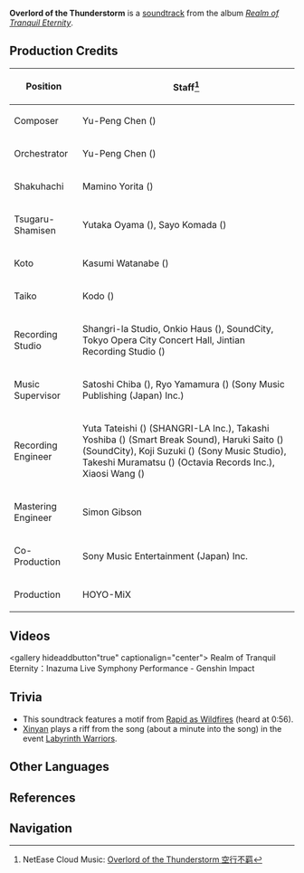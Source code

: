 {{Soundtrack Infobox
|title          =
|image          = Realm of Tranquil Eternity.jpg
|album          = Realm of Tranquil Eternity
|disc           = 3
|number         = 61
|featured       =
|featured2      =
|featured3      =
|featured_disc  =
|featured_disc2 =
|featured_disc3 =
|youtube_id     = B2JFHBB-zRE
|youtube_time   = 509
|spotify_id     = 19lEu7mX9lz5LRZyPLxNHP
|played_in      = Inazuma Battle Theme
|during         = [[Inazuma]] (Combat), [[Domains]]
|domain         = Empty Boat of a Thousand Gates;Momiji-Dyed Court;Palace in a Pool;Secret Summoning Chamber;Slumbering Court
|previous       = Against the Invisible Net
|next           = Fiery Pursuit
}}
'''Overlord of the Thunderstorm''' is a [[soundtrack]] from the album ''[[Realm of Tranquil Eternity]]''.

==Production Credits==
{| class="wikitable" style="text-align:left; height:0.5em"
! Position
! Staff<ref>NetEase Cloud Music: [https://music.163.com/#/song?id=1879108774 Overlord of the Thunderstorm 空行不羁]</ref>
|-
! Composer
| Yu-Peng Chen ({{Lang|zh=陈致逸|mini=1}})
|-
! Orchestrator
| Yu-Peng Chen ({{Lang|zh=陈致逸|mini=1}})
|-
! Shakuhachi
| Mamino Yorita ({{Lang|ja=寄田真見乃|mini=1}})
|-
! Tsugaru-Shamisen
| Yutaka Oyama ({{Lang|ja=小山豊|mini=1}}), Sayo Komada ({{Lang|ja=駒田早代|mini=1}})
|-
! Koto
| Kasumi Watanabe ({{Lang|ja=渡邊香澄|mini=1}})
|-
! Taiko
| Kodo ({{Lang|ja=太鼓芸能集団 鼓童|mini=1}})
|-
! Recording Studio
| Shangri-la Studio, Onkio Haus ({{Lang|ja=音響ハウス|mini=1}}), SoundCity, Tokyo Opera City Concert Hall, Jintian Recording Studio ({{Lang|zh=金田录音棚|mini=1}})
|-
! Music Supervisor
| Satoshi Chiba ({{Lang|ja=千葉智史|mini=1}}), Ryo Yamamura ({{Lang|ja=山村涼|mini=1}}) (Sony Music Publishing (Japan) Inc.)
|-
! Recording Engineer
| Yuta Tateishi ({{Lang|ja=立石佑太|mini=1}}) (SHANGRI-LA Inc.), Takashi Yoshiba ({{Lang|ja=吉羽貴史|mini=1}}) (Smart Break Sound), Haruki Saito ({{Lang|ja=齋藤春樹|mini=1}}) (SoundCity), Koji Suzuki ({{Lang|ja=鈴木浩二|mini=1}}) (Sony Music Studio), Takeshi Muramatsu ({{Lang|ja=村松健|mini=1}}) (Octavia Records Inc.), Xiaosi Wang ({{Lang|zh=王小四|mini=1}})
|-
! Mastering Engineer
| Simon Gibson
|-
! Co-Production
| Sony Music Entertainment (Japan) Inc.
|-
! Production
| HOYO-MiX
|}

==Videos==
<gallery hideaddbutton"true" captionalign="center">
Realm of Tranquil Eternity：Inazuma Live Symphony Performance - Genshin Impact
</gallery>

==Trivia==
* This soundtrack features a motif from [[Rapid as Wildfires]] (heard at 0:56).
* [[Xinyan]] plays a riff from the song (about a minute into the song) in the event [[Labyrinth Warriors]].

==Other Languages==
{{Other Languages|default_hidden = 1
|en      = Overlord of the Thunderstorm
|zhs     = 空行不羁
|zhs_rm  = Kōngxíng Bùjī
|zht     = 空行不羈
|zht_rm  = Kōngxíng Bùjī
|ja      = 空を翔ける不羈
|ja_rm   = Sora wo Kakeru Fuki
}}

==References==
{{Reflist}}

==Navigation==
{{Soundtrack Navbox|Realm of Tranquil Eternity}}